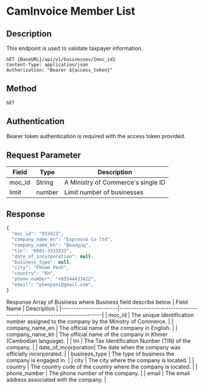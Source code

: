 # CamInvoice Member List

## Description
This endpoint is used to validate taxpayer information.

```http
GET {BaseURL}/api/v1/businesses/{moc_id}
Content-Type: application/json
Authorization: "Bearer ${access_token}"
```

## Method
`GET`

## Authentication
Bearer token authentication is required with the access token provided.


## Request Parameter
| Field            | Type    | Description                                      |
|------------------|---------|--------------------------------------------------|
| moc_id        | String   | A Ministry of Commerce's single ID                           |
| limit           | number   | Limit number of businesses

## Response
```javascript
{
  "moc_id": "033423",
  "company_name_en": "Expresso Co ltd",
  "company_name_kh": "អុិចសប្រេសូ",
  "tin": "K001-3333333",
  "date_of_incorporation": null,
  "business_type": null,
  "city": "Phnom Penh",
  "country": "KH",
  "phone_number": "+85544433422",
  "email": "phenpani@gmail.com",
}
```
Response Array of Business where Business field describe below
| Field Name            | Description                                                           |
|-----------------------|-----------------------------------------------------------------------|
| moc_id                | The unique identification number assigned to the company by the Ministry of Commerce. |
| company_name_en       | The official name of the company in English.                          |
| company_name_kh       | The official name of the company in Khmer (Cambodian language).       |
| tin                   | The Tax Identification Number (TIN) of the company.                   |
| date_of_incorporation| The date when the company was officially incorporated.                |
| business_type         | The type of business the company is engaged in.                      |
| city                  | The city where the company is located.                               |
| country               | The country code of the country where the company is located.         |
| phone_number          | The phone number of the company.                                     |
| email                 | The email address associated with the company.                        |
